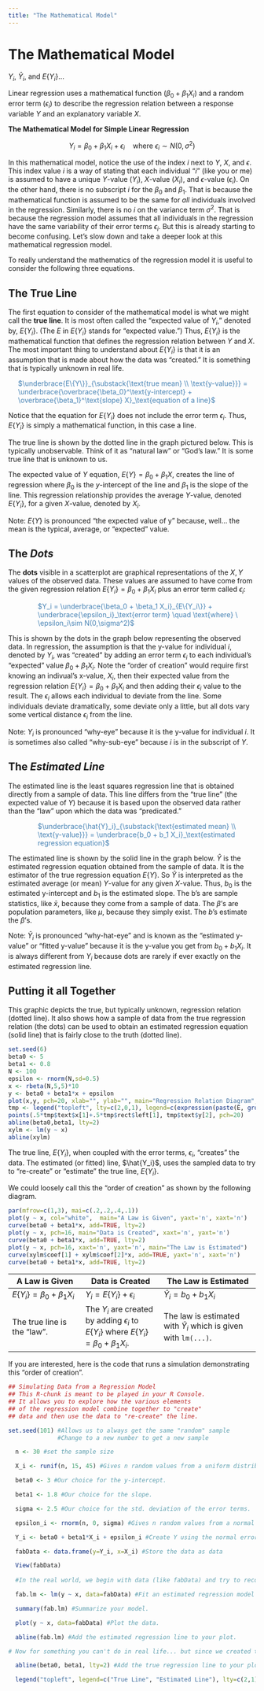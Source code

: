 ```yaml
---
title: "The Mathematical Model"
---
```


# The Mathematical Model

<span class="expand-caption">$Y_i$, $\hat{Y}_i$, and $E\{Y_i\}$...</span>

Linear regression uses a mathematical function ($\beta_0 + \beta_1 X_i$) and a random error term ($\epsilon_i$) to describe the regression relation between a response variable $Y$ and an explanatory variable $X$. 

**The Mathematical Model for Simple Linear Regression**

$$
  Y_i = \beta_0 + \beta_1 X_i + \epsilon_i \quad \text{where} \ \epsilon_i \sim N(0,\sigma^2)
$$

In this mathematical model, notice the use of the index $i$ next to $Y$, $X$, and $\epsilon$. This index value $i$ is a way of stating that each individual "$i$" (like you or me) is assumed to have a unique $Y$-value ($Y_i$), $X$-value ($X_i$), and $\epsilon$-value ($\epsilon_i$). On the other hand, there is no subscript $i$ for the $\beta_0$ and $\beta_1$. That is because the mathematical function is assumed to be the same for *all* individuals involved in the regression. Similarly, there is no $i$ on the variance term $\sigma^2$. That is because the regression model assumes that all individuals in the regression have the same variability of their error terms $\epsilon_i$. But this is already starting to become confusing. Let's slow down and take a deeper look at this mathematical regression model.

To really understand the mathematics of the regression model it is useful to consider the following three equations.


## The True Line

The first equation to consider of the mathematical model is what we might call the **true line**. It is most often called the "expected value of $Y_i$," denoted by, $E\{Y_i\}$. (The $E$ in $E\{Y_i\}$ stands for "expected value.") Thus, $E\{Y_i\}$ is the mathematical function that defines the regression relation between $Y$ and $X$. The most important thing to understand about $E\{Y_i\}$ is that it is an assumption that is made about how the data was "created." It is something that is typically unknown in real life. 

<div style="padding-left:20px;color:steelblue;">
$\underbrace{E\{Y\}}_{\substack{\text{true mean} \\ \text{y-value}}} = \underbrace{\overbrace{\beta_0}^\text{y-intercept} + \overbrace{\beta_1}^\text{slope} X}_\text{equation of a line}$
</div>

Notice that the equation for $E\{Y_i\}$ does not include the error term $\epsilon_i$. Thus, $E\{Y_i\}$ is simply a mathematical function, in this case a line.

The true line is shown by the dotted line in the graph pictured below. This is typically unobservable. Think of it as "natural law" or "God's law." It is some true line that is unknown to us.

The expected value of $Y$ equation, $E\{Y\} = \beta_0 + \beta_1 X$, creates the line of regression where $\beta_0$ is the $y$-intercept of the line and $\beta_1$ is the slope of the line. This regression relationship provides the average $Y$-value, denoted $E\{Y_i\}$, for a given $X$-value, denoted by $X_i$. 

Note: $E\{Y\}$ is pronounced "the expected value of y" because, well... the mean is the typical, average, or "expected" value.


## The *Dots*

The **dots** visible in a scatterplot are graphical representations of the $X,Y$ values of the observed data. These values are assumed to have come from the given regression relation $E\{Y_i\} = \beta_0 + \beta_1 X_i$ plus an error term called $\epsilon_i$:

<div style="padding-left:60px;color:steelblue;">
$Y_i = \underbrace{\beta_0 + \beta_1 X_i}_{E\{Y_i\}} + \underbrace{\epsilon_i}_\text{error term} \quad \text{where} \ \epsilon_i\sim N(0,\sigma^2)$
</div>

This is shown by the dots in the graph below representing the observed data. In regression, the assumption is that the y-value for individual $i$, denoted by $Y_i$, was "created" by adding an error term $\epsilon_i$ to each individual's "expected" value $\beta_0 + \beta_1 X_i$. Note the "order of creation" would require first knowing an indivual's x-value, $X_i$, then their expected value from the regression relation $E\{Y_i\} = \beta_0 + \beta_1 X_i$ and then adding their $\epsilon_i$ value to the result. The $\epsilon_i$ allows each individual to deviate from the line. Some individuals deviate dramatically, some deviate only a little, but all dots vary some vertical distance $\epsilon_i$ from the line.

Note: $Y_i$ is pronounced "why-eye" because it is the y-value for individual $i$. It is sometimes also called "why-sub-eye" because $i$ is in the subscript of $Y$.



## The *Estimated Line*

The estimated line is the least squares regression line that is obtained directly from a sample of data. This line differs from the "true line" (the expected value of $Y$) because it is based upon the observed data rather than the "law" upon which the data was "predicated."

<div style="padding-left:60px;color:steelblue;">
$\underbrace{\hat{Y}_i}_{\substack{\text{estimated mean} \\ \text{y-value}}} = \underbrace{b_0 + b_1 X_i}_\text{estimated regression equation}$
</div>

The estimated line is shown by the solid line in the graph below. $\hat{Y}$ is the estimated regression equation obtained from the sample of data. It is the estimator of the true regression equation $E\{Y\}$. So $\hat{Y}$ is interpreted as the estimated average (or mean) $Y$-value for any given $X$-value. Thus, $b_0$ is the estimated y-intercept and $b_1$ is the estimated slope. The b's are sample statistics, like $\bar{x}$, because they come from a sample of data. The $\beta$'s are population parameters, like $\mu$, because they simply exist. The $b$'s estimate the $\beta$'s.

Note: $\hat{Y}_i$ is pronounced "why-hat-eye" and is known as the "estimated y-value" or "fitted y-value" because it is the y-value you get from $b_0 + b_1 X_i$. It is always different from $Y_i$ because dots are rarely if ever exactly on the estimated regression line.


## Putting it all Together

This graphic depicts the true, but typically unknown, regression relation (dotted line). It also shows how a sample of data from the true regression relation (the dots) can be used to obtain an estimated regression equation (solid line) that is fairly close to the truth (dotted line).

```r
set.seed(6)
beta0 <- 5
beta1 <- 0.8
N <- 100
epsilon <- rnorm(N,sd=0.5)
x <- rbeta(N,5,5)*10 
y <- beta0 + beta1*x + epsilon
plot(x,y, pch=20, xlab="", ylab="", main="Regression Relation Diagram", xaxt='n', yaxt='n', xlim=c(1,8), ylim=c(5,13))
tmp <- legend("topleft", lty=c(2,0,1), legend=c(expression(paste(E, group("{",Y,"}"), " is the true regression relation (usually unknown)")), expression(paste(Y[i], " is the observed data")), expression(paste(hat(Y), " is the estimated regression relation"))), bty='n', cex=0.8, y.intersp=1.3)
points(.5*tmp$text$x[1]+.5*tmp$rect$left[1], tmp$text$y[2], pch=20)
abline(beta0,beta1, lty=2)
xylm <- lm(y ~ x)
abline(xylm)
```

The true line, $E\{Y_i\}$, when coupled with the error terms, $\epsilon_i$, "creates" the data. The estimated (or fitted) line, $\hat{Y_i}$, uses the sampled data to try to "re-create" or "estimate" the true line, $E\{Y_i\}$.

We could loosely call this the "order of creation" as shown by the following diagram.

```r
par(mfrow=c(1,3), mai=c(.2,.2,.4,.1))
plot(y ~ x, col="white",  main="A Law is Given", yaxt='n', xaxt='n')
curve(beta0 + beta1*x, add=TRUE, lty=2)
plot(y ~ x, pch=16, main="Data is Created", xaxt='n', yaxt='n')
curve(beta0 + beta1*x, add=TRUE, lty=2)
plot(y ~ x, pch=16, xaxt='n', yaxt='n', main="The Law is Estimated")
curve(xylm$coef[1] + xylm$coef[2]*x, add=TRUE, yaxt='n', xaxt='n')
curve(beta0 + beta1*x, add=TRUE, lty=2)
```

| A Law is Given     | Data is Created     | The Law is Estimated     |
|--------------------|---------------------|--------------------------|
| $E\{Y_i\} = \beta_0 + \beta_1 X_i$ | $Y_i = E\{Y_i\} + \epsilon_i$ | $\hat{Y}_i = b_0 + b_1 X_i$ |
| The true line is the "law". | The $Y_i$ are created by adding $\epsilon_i$ to $E\{Y_i\}$ where $E\{Y_i\} = \beta_0 + \beta_1 X_i$. | The law is estimated with $\hat{Y}_i$ which is given with `lm(...)`. |

If you are interested, here is the code that runs a simulation demonstrating this "order of creation".

```r
## Simulating Data from a Regression Model
## This R-chunk is meant to be played in your R Console.
## It allows you to explore how the various elements
## of the regression model combine together to "create"
## data and then use the data to "re-create" the line.

set.seed(101) #Allows us to always get the same "random" sample
              #Change to a new number to get a new sample

  n <- 30 #set the sample size

  X_i <- runif(n, 15, 45) #Gives n random values from a uniform distribution between 15 to 45.

  beta0 <- 3 #Our choice for the y-intercept. 

  beta1 <- 1.8 #Our choice for the slope. 

  sigma <- 2.5 #Our choice for the std. deviation of the error terms.

  epsilon_i <- rnorm(n, 0, sigma) #Gives n random values from a normal distribution with mean = 0, st. dev. = sigma.

  Y_i <- beta0 + beta1*X_i + epsilon_i #Create Y using the normal error regression model

  fabData <- data.frame(y=Y_i, x=X_i) #Store the data as data

  View(fabData) 
  
  #In the real world, we begin with data (like fabData) and try to recover the model that (we assume) was used to created it.

  fab.lm <- lm(y ~ x, data=fabData) #Fit an estimated regression model to the fabData.

  summary(fab.lm) #Summarize your model. 

  plot(y ~ x, data=fabData) #Plot the data.

  abline(fab.lm) #Add the estimated regression line to your plot.

# Now for something you can't do in real life... but since we created the data...

  abline(beta0, beta1, lty=2) #Add the true regression line to your plot using a dashed line (lty=2). 

  legend("topleft", legend=c("True Line", "Estimated Line"), lty=c(2,1), bty="n") #Add a legend to your plot specifying which line is which.
  

```





